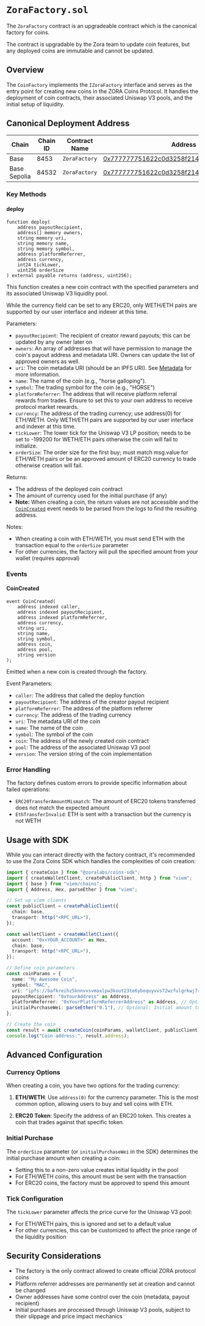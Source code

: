 # `ZoraFactory.sol`

The `ZoraFactory` contract is an upgradeable contract which is the canonical factory for coins.

The contract is upgradable by the Zora team to update coin features, but any deployed coins are immutable and cannot be updated.

## Overview

The `CoinFactory` implements the `IZoraFactory` interface and serves as the entry point for creating new coins in the ZORA Coins Protocol. It handles the deployment of coin contracts, their associated Uniswap V3 pools, and the initial setup of liquidity.

## Canonical Deployment Address

| Chain       | Chain ID | Contract Name | Address                                                                 |
|-------------|----------|---------------|-------------------------------------------------------------------------|
| Base        | 8453     | `ZoraFactory` | [0x777777751622c0d3258f214F9DF38E35BF45baF3](https://basescan.org/address/0x777777751622c0d3258f214F9DF38E35BF45baF3) |
| Base Sepolia| 84532    | `ZoraFactory` | [0x777777751622c0d3258f214F9DF38E35BF45baF3](https://sepolia.basescan.org/address/0x777777751622c0d3258f214F9DF38E35BF45baF3) |


### Key Methods

#### deploy

```solidity
function deploy(
    address payoutRecipient,
    address[] memory owners,
    string memory uri,
    string memory name,
    string memory symbol,
    address platformReferrer,
    address currency,
    int24 tickLower,
    uint256 orderSize
) external payable returns (address, uint256);
```

This function creates a new coin contract with the specified parameters and its associated Uniswap V3 liquidity pool.

While the currency field can be set to any ERC20, only WETH/ETH pairs are supported by our user interface and indexer at this time.

Parameters:
- `payoutRecipient`: The recipient of creator reward payouts; this can be updated by any owner later on
- `owners`: An array of addresses that will have permission to manage the coin's payout address and metadata URI. Owners can update the list of approved owners as well.
- `uri`: The coin metadata URI (should be an IPFS URI). See [Metadata](/coins/sdk/metadata) for more information.
- `name`: The name of the coin (e.g., "horse galloping").
- `symbol`: The trading symbol for the coin (e.g., "HORSE")
- `platformReferrer`: The address that will receive platform referral rewards from trades. Ensure to set this to your own address to receive protocol market rewards.
- `currency`: The address of the trading currency; use address(0) for ETH/WETH. Only WETH/ETH pairs are supported by our user interface and indexer at this time.
- `tickLower`: The lower tick for the Uniswap V3 LP position; needs to be set to -199200 for WETH/ETH pairs otherwise the coin will fail to initialize.
- `orderSize`: The order size for the first buy; must match msg.value for ETH/WETH pairs or be an approved amount of ERC20 currency to trade otherwise creation will fail.

Returns:
- The address of the deployed coin contract
- The amount of currency used for the initial purchase (if any)
- __Note:__ When creating a coin, the return values are not accessible and the [`CoinCreated`](#coin-created) event needs to be parsed from the logs to find the resulting address.

Notes:
- When creating a coin with ETH/WETH, you must send ETH with the transaction equal to the `orderSize` parameter
- For other currencies, the factory will pull the specified amount from your wallet (requires approval)

### Events

#### CoinCreated

```solidity
event CoinCreated(
    address indexed caller,
    address indexed payoutRecipient,
    address indexed platformReferrer,
    address currency,
    string uri,
    string name,
    string symbol,
    address coin,
    address pool,
    string version
);
```

Emitted when a new coin is created through the factory.

Event Parameters:
- `caller`: The address that called the deploy function
- `payoutRecipient`: The address of the creator payout recipient
- `platformReferrer`: The address of the platform referrer
- `currency`: The address of the trading currency
- `uri`: The metadata URI of the coin
- `name`: The name of the coin
- `symbol`: The symbol of the coin
- `coin`: The address of the newly created coin contract
- `pool`: The address of the associated Uniswap V3 pool
- `version`: The version string of the coin implementation

### Error Handling

The factory defines custom errors to provide specific information about failed operations:

- `ERC20TransferAmountMismatch`: The amount of ERC20 tokens transferred does not match the expected amount
- `EthTransferInvalid`: ETH is sent with a transaction but the currency is not WETH

## Usage with SDK

While you can interact directly with the factory contract, it's recommended to use the Zora Coins SDK which handles the complexities of coin creation:

```typescript
import { createCoin } from "@zoralabs/coins-sdk";
import { createWalletClient, createPublicClient, http } from "viem";
import { base } from "viem/chains";
import { Address, Hex, parseEther } from "viem";

// Set up viem clients
const publicClient = createPublicClient({
  chain: base,
  transport: http("<RPC_URL>"),
});

const walletClient = createWalletClient({
  account: "0x<YOUR_ACCOUNT>" as Hex,
  chain: base,
  transport: http("<RPC_URL>"),
});

// Define coin parameters
const coinParams = {
  name: "My Awesome Coin",
  symbol: "MAC",
  uri: "ipfs://bafkreihz5knnvvsvmaxlpw3kout23te6yboquyvvs72wzfulgrkwj7r7dm",
  payoutRecipient: "0xYourAddress" as Address,
  platformReferrer: "0xYourPlatformReferrerAddress" as Address, // Optional
  initialPurchaseWei: parseEther("0.1"), // Optional: Initial amount to purchase in Wei
};

// Create the coin
const result = await createCoin(coinParams, walletClient, publicClient);
console.log("Coin address:", result.address);
```


## Advanced Configuration

### Currency Options

When creating a coin, you have two options for the trading currency:

1. **ETH/WETH**: Use `address(0)` for the currency parameter. This is the most common option, allowing users to buy and sell coins with ETH.

2. **ERC20 Token**: Specify the address of an ERC20 token. This creates a coin that trades against that specific token.

### Initial Purchase

The `orderSize` parameter (or `initialPurchaseWei` in the SDK) determines the initial purchase amount when creating a coin:

- Setting this to a non-zero value creates initial liquidity in the pool
- For ETH/WETH coins, this amount must be sent with the transaction
- For ERC20 coins, the factory must be approved to spend this amount

### Tick Configuration

The `tickLower` parameter affects the price curve for the Uniswap V3 pool:

- For ETH/WETH pairs, this is ignored and set to a default value
- For other currencies, this can be customized to affect the price range of the liquidity position

## Security Considerations

- The factory is the only contract allowed to create official ZORA protocol coins
- Platform referrer addresses are permanently set at creation and cannot be changed
- Owner addresses have some control over the coin (metadata, payout recipient)
- Initial purchases are processed through Uniswap V3 pools, subject to their slippage and price impact mechanics

